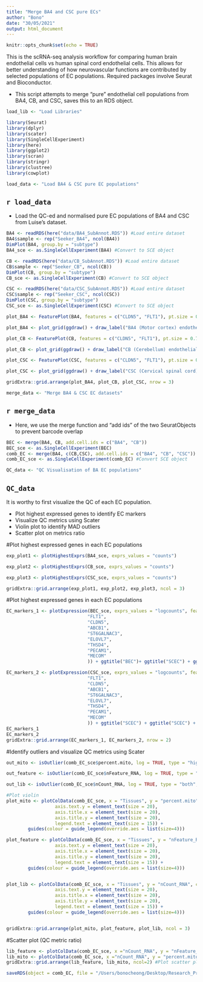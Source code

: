 ```yaml
---
title: "Merge BA4 and CSC pure ECs"
author: "Bono"
date: "30/05/2021"
output: html_document
---
```


```r
knitr::opts_chunk$set(echo = TRUE)
```

This is the scRNA-seq analysis workflow for comparing human brain endothelial cells vs human spinal cord endothelial cells. This allows for better understanding of how neurovascular functions are contributed by selected populations of EC populations. Required packages involve Seurat and Bioconductor. 

* This script attempts to merge "pure" endothelial cell populations from BA4, CB, and CSC, saves this to an RDS object.

```r
load_lib <- "Load Libraries"
```

```r
library(Seurat) 
library(dplyr)
library(scater)
library(SingleCellExperiment)
library(here)
library(ggplot2)
library(scran)
library(stringr)
library(clustree)
library(cowplot)
```


```r
load_data <- "Load BA4 & CSC pure EC populations"
```
## `r load_data`
* Load the QC-ed and normalised pure EC populations of BA4 and CSC from Luise's dataset.


```r
BA4 <- readRDS(here("data/BA4_SubAnnot.RDS")) #Load entire dataset
BA4$sample <- rep("Seeker_BA4", ncol(BA4))
DimPlot(BA4, group.by = "subtype")
BA4_sce <- as.SingleCellExperiment(BA4) #Convert to SCE object

CB <- readRDS(here("data/CB_SubAnnot.RDS")) #Load entire dataset
CB$sample <- rep("Seeker_CB", ncol(CB))
DimPlot(CB, group.by = "subtype")
CB_sce <- as.SingleCellExperiment(CB) #Convert to SCE object

CSC <- readRDS(here("data/CSC_SubAnnot.RDS")) #Load entire dataset
CSC$sample <- rep("Seeker_CSC", ncol(CSC))
DimPlot(CSC, group.by = "subtype")
CSC_sce <- as.SingleCellExperiment(CSC) #Convert to SCE object
```


```r
plot_BA4 <- FeaturePlot(BA4, features = c("CLDN5", "FLT1"), pt.size = 0.7) 

plot_BA4 <- plot_grid(ggdraw() + draw_label("BA4 (Motor cortex) endothelial cells", size = 15, fontface = "bold"), plot_BA4, ncol = 1, rel_heights = c(0.1,1))

plot_CB <- FeaturePlot(CB, features = c("CLDN5", "FLT1"), pt.size = 0.7) 

plot_CB <- plot_grid(ggdraw() + draw_label("CB (Cerebellum) endothelial cells", size = 15, fontface = "bold"), plot_CB, ncol = 1, rel_heights = c(0.1,1))

plot_CSC <- FeaturePlot(CSC, features = c("CLDN5", "FLT1"), pt.size = 0.7) 

plot_CSC <- plot_grid(ggdraw() + draw_label("CSC (Cervical spinal cord) endothelial cells", size = 15, fontface = "bold"), plot_CSC, ncol = 1, rel_heights = c(0.1,1))

gridExtra::grid.arrange(plot_BA4, plot_CB, plot_CSC, nrow = 3)
```


```r
merge_data <- "Merge BA4 & CSC EC datasets"
```
## `r merge_data`
* Here, we use the merge function and "add ids" of the two SeuratObjects to prevent barcode overlap


```r
BEC <- merge(BA4, CB, add.cell.ids = c("BA4", "CB"))
BEC_sce <- as.SingleCellExperiment(BEC)
comb_EC <- merge(BA4, c(CB,CSC), add.cell.ids = c("BA4", "CB", "CSC"))
comb_EC_sce <- as.SingleCellExperiment(comb_EC) #Convert SCE object
```


```r
QC_data <- "QC Visualisation of BA EC populations"
```
## `QC_data`
It is worthy to first visualize the QC of each EC population.

* Plot highest expressed genes to identify EC markers 
* Visualize QC metrics using Scater
* Violin plot to identify MAD outliers
* Scatter plot on metrics ratio


#Plot highest expressed genes in each EC populations
```r
exp_plot1 <- plotHighestExprs(BA4_sce, exprs_values = "counts")

exp_plot2 <- plotHighestExprs(CB_sce, exprs_values = "counts")

exp_plot3 <- plotHighestExprs(CSC_sce, exprs_values = "counts")

gridExtra::grid.arrange(exp_plot1, exp_plot2, exp_plot3, ncol = 3)
```


#Plot highest expressed genes in each EC populations
```r
EC_markers_1 <- plotExpression(BEC_sce, exprs_values = "logcounts", features = c("VWF",
                              "FLT1",
                              "CLDN5",
                              "ABCB1",
                              "ST6GALNAC3",
                              "ELOVL7",
                              "THSD4",
                              "PECAM1",
                              "MECOM"
                              )) + ggtitle("BEC")+ ggtitle("SCEC") + ggtitle("BEC") + theme(plot.title = element_text(hjust = 0.5))

EC_markers_2 <- plotExpression(CSC_sce, exprs_values = "logcounts", features = c("VWF",
                              "FLT1",
                              "CLDN5",
                              "ABCB1",
                              "ST6GALNAC3",
                              "ELOVL7",
                              "THSD4",
                              "PECAM1",
                              "MECOM"
                              )) + ggtitle("SCEC") + ggtitle("SCEC") + theme(plot.title = element_text(hjust = 0.5))
EC_markers_1
EC_markers_2
gridExtra::grid.arrange(EC_markers_1, EC_markers_2, nrow = 2)
```


#Identify outliers and visualize QC metrics using Scater
```r
out_mito <- isOutlier(comb_EC_sce$percent.mito, log = TRUE, type = "higher", nmads = 3)

out_feature <- isOutlier(comb_EC_sce$nFeature_RNA, log = TRUE, type = "both", nmads = 3)

out_lib <- isOutlier(comb_EC_sce$nCount_RNA, log = TRUE, type = "both", nmads = 3)

#Plot violin
plot_mito <- plotColData(comb_EC_sce, x = "Tissues", y = "percent.mito", colour_by = I(out_mito)) + theme(axis.text.x = element_text(size = 20),
                  axis.text.y = element_text(size = 20),
                  axis.title.x = element_text(size = 20),
                  axis.title.y = element_text(size = 20),
                  legend.text = element_text(size = 15)) +
        guides(colour = guide_legend(override.aes = list(size=4)))

plot_feature <- plotColData(comb_EC_sce, x = "Tissues", y = "nFeature_RNA", colour_by = I(out_feature)) + theme(axis.text.x = element_text(size = 20),
                  axis.text.y = element_text(size = 20),
                  axis.title.x = element_text(size = 20),
                  axis.title.y = element_text(size = 20),
                  legend.text = element_text(size = 15)) +
        guides(colour = guide_legend(override.aes = list(size=4)))


plot_lib <- plotColData(comb_EC_sce, x = "Tissues", y = "nCount_RNA", colour_by = I(out_lib)) + theme(axis.text.x = element_text(size = 20),
                  axis.text.y = element_text(size = 20),
                  axis.title.x = element_text(size = 20),
                  axis.title.y = element_text(size = 20),
                  legend.text = element_text(size = 15)) +
        guides(colour = guide_legend(override.aes = list(size=4)))


gridExtra::grid.arrange(plot_mito, plot_feature, plot_lib, ncol = 3) 
```


#Scatter plot (QC metric ratio)
```r
lib_feature <- plotColData(comb_EC_sce, x ="nCount_RNA", y = "nFeature_RNA", colour_by = "Tissues")
lib_mito <- plotColData(comb_EC_sce, x ="nCount_RNA", y = "percent.mito", colour_by = "Tissues")
gridExtra::grid.arrange(lib_feature, lib_mito, ncol=2) #Plot scatter plot of QC metrics
```


```r
saveRDS(object = comb_EC, file = "/Users/bonocheong/Desktop/Research_Project/Datasets/Dissertation/data/merged_EC.RDS")
```




